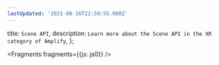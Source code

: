 ```yaml
---
lastUpdated: '2021-08-16T22:59:55.000Z'
---
```

  title: `Scene API`,
  description: `Learn more about the Scene API in the XR category of Amplify`,
};


<Fragments fragments={{js: js0}} />
